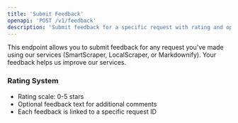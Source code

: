 ```yaml
---
title: 'Submit Feedback'
openapi: 'POST /v1/feedback'
description: 'Submit feedback for a specific request with rating and optional comments.'
---
```


This endpoint allows you to submit feedback for any request you've made using our services (SmartScraper, LocalScraper, or Markdownify). Your feedback helps us improve our services.

### Rating System
- Rating scale: 0-5 stars
- Optional feedback text for additional comments
- Each feedback is linked to a specific request ID
